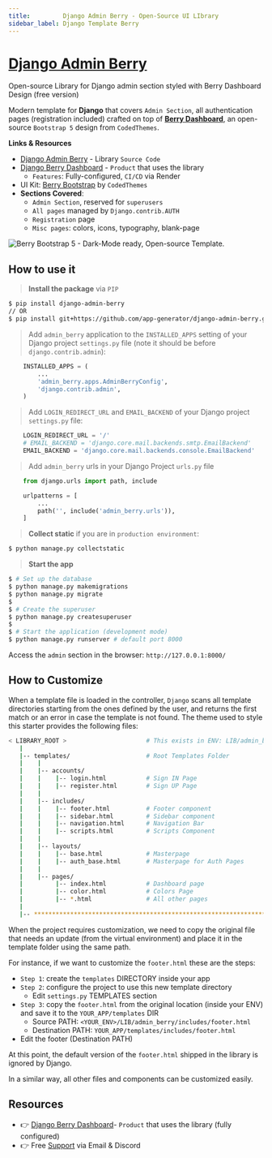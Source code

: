 ```yaml
---
title:         Django Admin Berry - Open-Source UI LIbrary
sidebar_label: Django Template Berry
---
```


# [Django Admin Berry](https://appseed.us/product/berry-dashboard/django/)

<SubHeading>Open-source Library for Django admin section styled with Berry Dashboard Design (free version)</SubHeading>

Modern template for **Django** that covers `Admin Section`, all authentication pages (registration included) crafted on top of **[Berry Dashboard](https://appseed.us/product/berry-dashboard/django/)**, 
an open-source `Bootstrap 5` design from `CodedThemes`.

**Links & Resources**

- [Django Admin Berry](https://github.com/app-generator/django-admin-berry) - Library `Source Code`
- [Django Berry Dashboard](/products/django-dashboards/berry-dashboard/) - `Product` that uses the library
  - `Features`: Fully-configured, `CI/CD` via Render
- UI Kit: [Berry Bootstrap](https://codedthemes.com/item/berry-bootstrap-free-admin-template/?ref=appseed) by `CodedThemes`
- **Sections Covered**: 
  - `Admin Section`, reserved for `superusers`
  - `All pages` managed by `Django.contrib.AUTH`
  - `Registration` page
  - `Misc pages`: colors, icons, typography, blank-page 
  

![Berry Bootstrap 5 - Dark-Mode ready, Open-source Template.](https://user-images.githubusercontent.com/51070104/207091062-e805b36c-663a-4a01-acb8-9c55ab914f4f.jpg)


## How to use it

> **Install the package** via `PIP` 

```bash
$ pip install django-admin-berry
// OR
$ pip install git+https://github.com/app-generator/django-admin-berry.git
```

> Add `admin_berry` application to the `INSTALLED_APPS` setting of your Django project `settings.py` file (note it should be before `django.contrib.admin`):

```python
    INSTALLED_APPS = (
        ...
        'admin_berry.apps.AdminBerryConfig',
        'django.contrib.admin',
    )
```


> Add `LOGIN_REDIRECT_URL` and `EMAIL_BACKEND` of your Django project `settings.py` file:

```python
    LOGIN_REDIRECT_URL = '/'
    # EMAIL_BACKEND = 'django.core.mail.backends.smtp.EmailBackend'
    EMAIL_BACKEND = 'django.core.mail.backends.console.EmailBackend'
```


> Add `admin_berry` urls in your Django Project `urls.py` file

```python
    from django.urls import path, include

    urlpatterns = [
        ...
        path('', include('admin_berry.urls')),
    ]
```


> **Collect static** if you are in `production environment`:

```bash
$ python manage.py collectstatic
```

> **Start the app**

```bash
$ # Set up the database
$ python manage.py makemigrations
$ python manage.py migrate
$
$ # Create the superuser
$ python manage.py createsuperuser
$
$ # Start the application (development mode)
$ python manage.py runserver # default port 8000
```

Access the `admin` section in the browser: `http://127.0.0.1:8000/`


## How to Customize 

When a template file is loaded in the controller, `Django` scans all template directories starting from the ones defined by the user, and returns the first match or an error in case the template is not found. 
The  theme used to style this starter provides the following files: 

```bash
< LIBRARY_ROOT >                      # This exists in ENV: LIB/admin_berry
   |
   |-- templates/                     # Root Templates Folder 
   |    |          
   |    |-- accounts/       
   |    |    |-- login.html           # Sign IN Page
   |    |    |-- register.html        # Sign UP Page
   |    |
   |    |-- includes/       
   |    |    |-- footer.html          # Footer component
   |    |    |-- sidebar.html         # Sidebar component
   |    |    |-- navigation.html      # Navigation Bar
   |    |    |-- scripts.html         # Scripts Component
   |    |
   |    |-- layouts/       
   |    |    |-- base.html            # Masterpage
   |    |    |-- auth_base.html       # Masterpage for Auth Pages
   |    |
   |    |-- pages/       
   |         |-- index.html           # Dashboard page
   |         |-- color.html           # Colors Page
   |         |-- *.html               # All other pages
   |    
   |-- ************************************************************************
```

When the project requires customization, we need to copy the original file that needs an update (from the virtual environment) and place it in the template folder using the same path. 

For instance, if we want to customize the `footer.html` these are the steps:

- `Step 1`: create the `templates` DIRECTORY inside your app 
- `Step 2`: configure the project to use this new template directory
  - Edit `settings.py` TEMPLATES section 
- `Step 3`: copy the `footer.html` from the original location (inside your ENV) and save it to the `YOUR_APP/templates` DIR
  - Source PATH: `<YOUR_ENV>/LIB/admin_berry/includes/footer.html`
  - Destination PATH: `YOUR_APP/templates/includes/footer.html`
- Edit the footer (Destination PATH)    

At this point, the default version of the `footer.html` shipped in the library is ignored by Django.

In a similar way, all other files and components can be customized easily.


## Resources

- 👉 [Django Berry Dashboard](https://appseed.us/product/berry-dashboard/django/)- `Product` that uses the library (fully configured)
- 👉 Free [Support](https://appseed.us/support/) via Email & Discord
